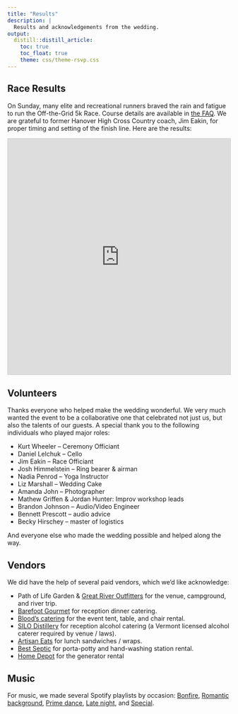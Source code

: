 ```yaml
---
title: "Results"
description: |
  Results and acknowledgements from the wedding.
output: 
  distill::distill_article:
    toc: true
    toc_float: true
    theme: css/theme-rsvp.css
---
```


## Race Results

On Sunday, many elite and recreational runners braved the rain and fatigue to run the Off-the-Grid 5k Race.
Course details are available in [the FAQ](/faq.html#running-course).
We are grateful to former Hanover High Cross Country coach, Jim Eakin, for proper timing and setting of the finish line.
Here are the results:

<iframe class="airtable-embed" src="https://airtable.com/embed/shrB7exrpBJmPuMIi?backgroundColor=orange&viewControls=on" frameborder="0" onmousewheel="" width="100%" height="533" style="background: transparent; border: 1px solid #ccc;">
</iframe>

## Volunteers

Thanks everyone who helped make the wedding wonderful.
We very much wanted the event to be a collaborative one that celebrated not just us,
but also the talents of our guests.
A special thank you to the following individuals who played major roles:

- Kurt Wheeler -- Ceremony Officiant
- Daniel Lelchuk -- Cello
- Jim Eakin -- Race Officiant
- Josh Himmelstein -- Ring bearer & airman
- Nadia Penrod -- Yoga Instructor
- Liz Marshall -- Wedding Cake
- Amanda John -- Photographer
- Mathew Griffen & Jordan Hunter: Improv workshop leads
- Brandon Johnson -- Audio/Video Engineer
- Bennett Prescott -- audio advice
- Becky Hirschey -- master of logistics

And everyone else who made the wedding possible and helped along the way.

## Vendors

We did have the help of several paid vendors, which we'd like acknowledge:

- Path of Life Garden & [Great River Outfitters](https://www.greatriveroutfitters.com/) for the venue, campground, and river trip.
- [Barefoot Gourmet](https://www.barefoot-gourmet.com/) for reception dinner catering.
- [Blood's catering](https://www.bloodscatering.com/) for the event tent, table, and chair rental.
- [SILO Distillery](https://www.silodistillery.com/silo-distillery) for reception alcohol catering (a Vermont licensed alcohol caterer required by venue / laws).
- [Artisan Eats](https://www.artisaneatsvt.com/) for lunch sandwiches / wraps.
- [Best Septic](https://bestsepticvt.net/) for porta-potty and hand-washing station rental.
- [Home Depot](https://www.homedepot.com/p/rental/Honda-Power-Equipment-2000W-Inverter-Generator-EU2000T1A1-705515/309392156) for the generator rental

## Music

For music, we made several Spotify playlists by occasion:
[Bonfire](https://open.spotify.com/playlist/4Rka7unZ3DvtEMEXQ7YGPo?si=df44ce78a1614cee),
[Romantic background](https://open.spotify.com/playlist/51BmonCD5SAwSgyaJksdW2?si=cb0eb595a3aa479d),
[Prime dance](https://open.spotify.com/playlist/57OX5egKZ50BRHaFl9vzF2?si=8ebfb7b306454f51),
[Late night](https://open.spotify.com/playlist/4KlyFIKSVPQ9pAQrpbSLsS?si=7cb1d7cc1d6a4ab8),
and [Special](https://open.spotify.com/playlist/5XXIW6wodJVN2nKD2zcJYH?si=f967e8cac2094d70).
